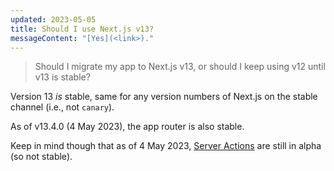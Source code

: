 ```yaml
---
updated: 2023-05-05
title: Should I use Next.js v13?
messageContent: "[Yes](<link>)."
---
```


> Should I migrate my app to Next.js v13, or should I keep using v12 until v13 is stable?

Version 13 _is_ stable, same for any version numbers of Next.js on the stable channel (i.e., not
`canary`).

As of v13.4.0 (4 May 2023), the app router is also stable.

Keep in mind though that as of 4 May 2023,
[Server Actions](https://nextjs.org/docs/app/building-your-application/data-fetching/server-actions)
are still in alpha (so not stable).
